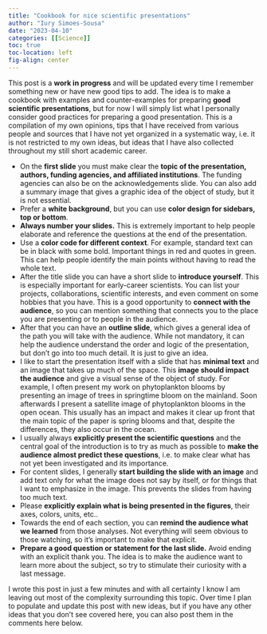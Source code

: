 ---
title: "Cookbook for nice scientific presentations"
author: "Iury Simoes-Sousa"
date: "2023-04-10"
categories: [[Science]]
toc: true
toc-location: left
fig-align: center
---

This post is a **work in progress** and will be updated every time I remember something new or have new good tips to add.
The idea is to make a cookbook with examples and counter-examples for preparing **good scientific presentations**, but for now I will simply list what I personally consider good practices for preparing a good presentation. This is a compilation of my own opinions, tips that I have received from various people and sources that I have not yet organized in a systematic way, i.e. it is not restricted to my own ideas, but ideas that I have also collected throughout my still short academic career.

- On the **first slide** you must make clear the **topic of the presentation, authors, funding agencies, and affiliated institutions**. The funding agencies can also be on the acknowledgements slide. You can also add a summary image that gives a graphic idea of the object of study, but it is not essential.
- Prefer a **white background**, but you can use **color design for sidebars, top or bottom**.
- **Always number your slides.** This is extremely important to help people elaborate and reference the questions at the end of the presentation.
- Use a **color code for different context**. For example, standard text can be in black with some bold. Important things in red and quotes in green. This can help people identify the main points without having to read the whole text.
- After the title slide you can have a short slide to **introduce yourself**. This is especially important for early-career scientists. You can list your projects, collaborations, scientific interests, and even comment on some hobbies that you have. This is a good opportunity to **connect with the audience**, so you can mention something that connects you to the place you are presenting or to people in the audience.
- After that you can have an **outline slide**, which gives a general idea of the path you will take with the audience. While not mandatory, it can help the audience understand the order and logic of the presentation, but don't go into too much detail. It is just to give an idea.
- I like to start the presentation itself with a slide that has **minimal text** and an image that takes up much of the space. This **image should impact the audience** and give a visual sense of the object of study. For example, I often present my work on phytoplankton blooms by presenting an image of trees in springtime bloom on the mainland. Soon afterwards I present a satellite image of phytoplankton blooms in the open ocean. This usually has an impact and makes it clear up front that the main topic of the paper is spring blooms and that, despite the differences, they also occur in the ocean.
- I usually always **explicitly present the scientific questions** and the central goal of the introduction is to try as much as possible to **make the audience almost predict these questions**, i.e. to make clear what has not yet been investigated and its importance.
- For content slides, I generally **start building the slide with an image** and add text only for what the image does not say by itself, or for things that I want to emphasize in the image. This prevents the slides from having too much text.
- Please **explicitly explain what is being presented in the figures**, their axes, colors, units, etc..
- Towards the end of each section, you can **remind the audience what we learned** from those analyses. Not everything will seem obvious to those watching, so it's important to make that explicit.
- **Prepare a good question or statement for the last slide.** Avoid ending with an explicit thank you. The idea is to make the audience want to learn more about the subject, so try to stimulate their curiosity with a last message.

I wrote this post in just a few minutes and with all certainty I know I am leaving out most of the complexity surrounding this topic. Over time I plan to populate and update this post with new ideas, but if you have any other ideas that you don't see covered here, you can also post them in the comments here below.